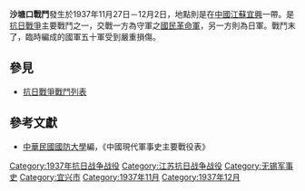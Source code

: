 {{Infobox Military Conflict|
campaign=|
image=|
caption=|
conflict=沙塘口戰鬥|
date=1937年11月27日－12月2日|
place=[[中國|中國]][[江蘇|江蘇]]宜興|
result=日軍利用艦艇橫渡[[太湖|太湖]]，攻擊五十軍，國軍撤守宜興。|
combatant1=[[國民革命軍|國民革命軍]][[國民革命軍第五十軍|第五十军]]|
combatant2=日軍之中國派遣軍秋山支隊| 
commander1=[[郭勛棋|郭勛棋]]|
commander2=秋山|
strength1=|
strength2=|
casualties1=|
casualties2=|
}}
'''沙塘口戰鬥'''發生於1937年11月27日－12月2日，地點則是在[[中國|中國]][[江蘇|江蘇]][[宜興|宜興]]一帶。是[[抗日戰爭|抗日戰爭]]主要戰鬥之一，交戰一方為守軍之[[國民革命軍|國民革命軍]]，另一方則為日軍。戰鬥末了，臨時編成的國軍五十軍受到嚴重損傷。
==參見==
*[[抗日戰爭戰鬥列表|抗日戰爭戰鬥列表]]
==參考文獻==
*[[中華民國|中華民國]][[國防大學_(臺灣)|國防大學]]編，《中國現代軍事史主要戰役表》

[[Category:1937年抗日战争战役|Category:1937年抗日战争战役]]
[[Category:江苏抗日战争战役|Category:江苏抗日战争战役]]
[[Category:无锡军事史|Category:无锡军事史]]
[[Category:宜兴市|Category:宜兴市]]
[[Category:1937年11月|Category:1937年11月]]
[[Category:1937年12月|Category:1937年12月]]
